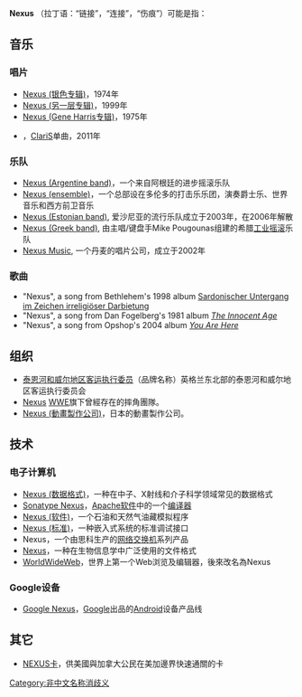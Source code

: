 {{wiktionary|nexus}}

'''Nexus''' （拉丁语：“链接”，“连接”，“伤痕”）可能是指：
{{TOC right}}

==音乐==
===唱片===
* [[Nexus_(银色专辑)|Nexus (银色专辑)]]，1974年
* [[Nexus_(另一层专辑)|Nexus (另一层专辑)]]，1999年
* [[Nexus_(Gene_Harris专辑)|Nexus (Gene Harris专辑)]]，1975年
*{{tsl|ja|nexus (ClariSの曲)|nexus (ClariS單曲)}}，[[ClariS|ClariS]]单曲，2011年

===乐队===
* [[Nexus_(Argentine_band)|Nexus (Argentine band)]]，一个来自阿根廷的进步摇滚乐队
* [[Nexus_(ensemble)|Nexus (ensemble)]]，一个总部设在多伦多的打击乐乐团，演奏爵士乐、世界音乐和西方前卫音乐
* [[Nexus_(Estonian_band)|Nexus (Estonian band)]], 爱沙尼亚的流行乐队成立于2003年，在2006年解散
* [[Nexus_(Greek_band)|Nexus (Greek band)]], 由主唱/键盘手Mike Pougounas组建的希腊[[工业摇滚|工业摇滚]]乐队
* [[Nexus_Music|Nexus Music]], 一个丹麦的唱片公司，成立于2002年

===歌曲===
* "Nexus", a song from Bethlehem's 1998 album [[Sardonischer_Untergang_im_Zeichen_irreligiöser_Darbietung|Sardonischer Untergang im Zeichen irreligiöser Darbietung]]
* "Nexus", a song from Dan Fogelberg's 1981 album ''[[The_Innocent_Age|The Innocent Age]]''
* "Nexus", a song from Opshop's 2004 album ''[[You_Are_Here_(Opshop_album)|You Are Here]]''

==组织==
* [[泰恩河和威尔地区客运执行委员|泰恩河和威尔地区客运执行委员]]（品牌名称）英格兰东北部的泰恩河和威尔地区客运执行委员会
* [[外道軍團|Nexus]] [[WWE|WWE]]旗下曾經存在的摔角團隊。
* [[Nexus_(動畫製作公司)|Nexus (動畫製作公司)]]，日本的動畫製作公司。

==技术==
===电子计算机===
* [[Nexus_(数据格式)|Nexus (数据格式)]]，一种在中子、X射线和介子科学领域常见的数据格式
* [[Sonatype_Nexus|Sonatype Nexus]]，[[Apache软件|Apache软件]]中的一个[[编译器|编译器]]
* [[Nexus_(软件)|Nexus (软件)]]，一个石油和天然气油藏模拟程序
* [[Nexus_(标准)|Nexus (标准)]]，一种嵌入式系统的标准调试接口
* Nexus，一个由思科生产的[[思科Nexus交换机|网络交换机]]系列产品
* [[Nexus|Nexus]]，一种在生物信息学中广泛使用的文件格式
* [[WorldWideWeb|WorldWideWeb]]，世界上第一个Web浏览及编辑器，後來改名為Nexus

===Google设备===
* [[Google_Nexus|Google Nexus]]，[[Google|Google]]出品的[[Android|Android]]设备产品线

==其它==
*[[NEXUS卡|NEXUS卡]]，供美國與加拿大公民在美加邊界快速通關的卡

{{Disambig}}

<!--Interwikies-->

[[Category:非中文名称消歧义|Category:非中文名称消歧义]]